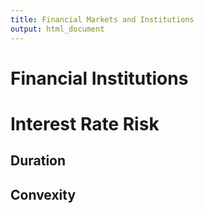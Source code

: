```yaml
---
title: Financial Markets and Institutions
output: html_document
---
```


# Financial Institutions

# Interest Rate Risk

## Duration

## Convexity

